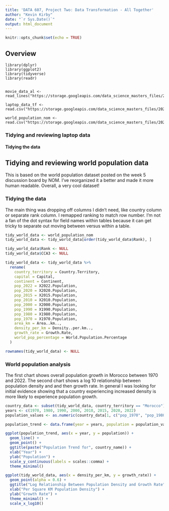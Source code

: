 ```yaml
---
title: 'DATA 607, Project Two: Data Transformation - All Together'
author: "Kevin Kirby"
date: "`r Sys.Date()`"
output: html_document
---
```


```r
knitr::opts_chunk$set(echo = TRUE)
```

## Overview


```file-imports
library(dplyr)
library(ggplot2)
library(tidyverse)
library(readr)


movie_data_al <- read_lines("https://storage.googleapis.com/data_science_masters_files/2024_fall/data_607_data_management/project_two/movies.csv")

laptop_data_tf <- read.csv("https://storage.googleapis.com/data_science_masters_files/2024_fall/data_607_data_management/project_two/laptopData.csv")

world_population_nom <- read.csv("https://storage.googleapis.com/data_science_masters_files/2024_fall/data_607_data_management/project_two/world_population.csv")

```




### Tidying and reviewing laptop data

#### Tidying the data




## Tidying and reviewing world population data

This is based on the world population dataset posted on the week 5 discussion board by NOM. I've reorganized it a better and made it more human readable. Overall, a very cool dataset!

### Tidying the data

The main thing was dropping off columns I didn't need, like country column or separate rank column. I remapped ranking to match row number. I'm not a fan of the dot syntax for field names within tables because it can get tricky to separate out moving between versus within a table.

```r

tidy_world_data <- world_population_nom
tidy_world_data <- tidy_world_data[order(tidy_world_data$Rank), ]

tidy_world_data$Rank <- NULL
tidy_world_data$CCA3 <- NULL

tidy_world_data <- tidy_world_data %>%
  rename(
    country_territory = Country.Territory,
    capital = Capital,
    continent = Continent,
    pop_2022 = X2022.Population,
    pop_2020 = X2020.Population,
    pop_2015 = X2015.Population,
    pop_2010 = X2010.Population,
    pop_2000 = X2000.Population,
    pop_1990 = X1990.Population,
    pop_1980 = X1980.Population,
    pop_1970 = X1970.Population,
    area_km = Area..km..,
    density_per_km = Density..per.km..,
    growth_rate = Growth.Rate,
    world_pop_percentage = World.Population.Percentage
  )

rownames(tidy_world_data) <- NULL

```



### World population analysis

The first chart shows overall population growth in Morocco between 1970 and 2022. The second chart shows a log 10 relationship between population density and and then growth rate. In general I was looking for initial evidence showing that a country experiencing increased density is more likely to experience population growth.

```r

country_data <- subset(tidy_world_data, country_territory == "Morocco")
years <- c(1970, 1980, 1990, 2000, 2010, 2015, 2020, 2022)
population_values <- as.numeric(country_data[1, c("pop_1970", "pop_1980", "pop_1990", "pop_2000", "pop_2010", "pop_2015", "pop_2020", "pop_2022")])

population_trend <- data.frame(year = years, population = population_values)

ggplot(population_trend, aes(x = year, y = population)) +
  geom_line() +
  geom_point() +
  ggtitle(paste("Population Trend for", country_name)) +
  xlab("Year") +
  ylab("Population") +
  scale_y_continuous(labels = scales::comma) + 
  theme_minimal()

ggplot(tidy_world_data, aes(x = density_per_km, y = growth_rate)) +
  geom_point(alpha = 0.6) +
  ggtitle("Log Relationship Between Population Density and Growth Rate") +
  xlab("Per Square KM Population Density") +
  ylab("Growth Rate") +
  theme_minimal() +
  scale_x_log10() 

```

